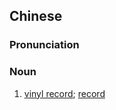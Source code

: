 {{also|黑胶唱片}}
==Chinese==
{{zh-forms|s=黑胶唱片|type=22}}
{{wikipedia|lang=zh}}

===Pronunciation===
{{zh-pron
|m=hēijiāo chàngpiàn,hēijiāo chàngpiān,er=y,2er=y
|cat=n
}}

===Noun===
{{zh-noun}}

# [[vinyl record]]; [[record]]